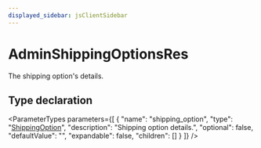 ```yaml
---
displayed_sidebar: jsClientSidebar
---
```



# AdminShippingOptionsRes

The shipping option's details.

## Type declaration

<ParameterTypes parameters={[
  {
    "name": "shipping_option",
    "type": "[ShippingOption](../classes/internal.ShippingOption.mdx)",
    "description": "Shipping option details.",
    "optional": false,
    "defaultValue": "",
    "expandable": false,
    "children": []
  }
]} />
